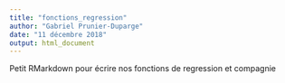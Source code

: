 ---
title: "fonctions_regression"
author: "Gabriel Prunier-Duparge"
date: "11 décembre 2018"
output: html_document
---

Petit RMarkdown pour écrire nos fonctions de regression et compagnie

```{r}

```

